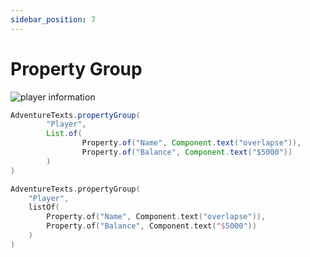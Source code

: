 ```yaml
---
sidebar_position: 7
---
```


# Property Group

<img src="/img/messages/property_group_player.png" alt="player information" />

<Tabs>

<TabItem value="java" label="Java">

```java
AdventureTexts.propertyGroup(
        "Player",
        List.of(
                Property.of("Name", Component.text("overlapse")),
                Property.of("Balance", Component.text("$5000"))
        )
)
```

</TabItem>

<TabItem value="kotlin" label="Kotlin">

```kotlin
AdventureTexts.propertyGroup(
    "Player",
    listOf(
        Property.of("Name", Component.text("overlapse")),
        Property.of("Balance", Component.text("$5000"))
    )
)
```

</TabItem>

</Tabs>
